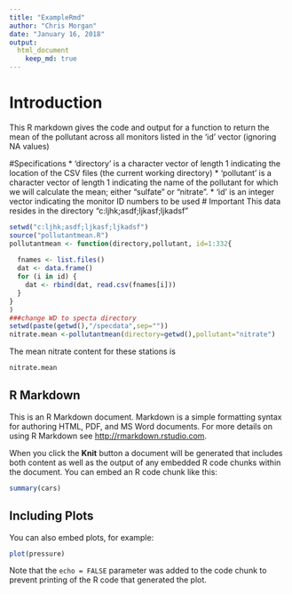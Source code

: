 ```yaml
---
title: "ExampleRmd"
author: "Chris Morgan"
date: "January 16, 2018"
output: 
  html_document
    keep_md: true
---
```

# Introduction
This R markdown gives the code and output for a function to return the mean of the pollutant across all monitors listed in the 'id' vector (ignoring NA values)

#Specifications
  * 'directory' is a character vector of length 1 indicating the location of the CSV files (the current working directory)
  * 'pollutant' is a character vector of length 1 indicating the name of the pollutant for which we will calculate the mean; either "sulfate" or "nitrate".
  * 'id' is an integer vector indicating the monitor ID numbers to be used
# Important
This data resides in the directory 
"c:ljhk;asdf;ljkasf;ljkadsf"

```r
setwd("c:ljhk;asdf;ljkasf;ljkadsf")
source("pollutantmean.R")
pollutantmean <- function(directory,pollutant, id=1:332{
  
  fnames <- list.files()
  dat <- data.frame()
  for (i in id) {
    dat <- rbind(dat, read.csv(fnames[i]))
  }
}
)
###change WD to specta directory
setwd(paste(getwd(),"/specdata",sep=""))
nitrate.mean <-pollutantmean(directory=getwd(),pollutant="nitrate")
```

The mean nitrate content for these stations is

```r
nitrate.mean
```

## R Markdown

This is an R Markdown document. Markdown is a simple formatting syntax for authoring HTML, PDF, and MS Word documents. For more details on using R Markdown see <http://rmarkdown.rstudio.com>.

When you click the **Knit** button a document will be generated that includes both content as well as the output of any embedded R code chunks within the document. You can embed an R code chunk like this:

```r
summary(cars)
```

## Including Plots

You can also embed plots, for example:

```r
plot(pressure)
```

Note that the `echo = FALSE` parameter was added to the code chunk to prevent printing of the R code that generated the plot.
